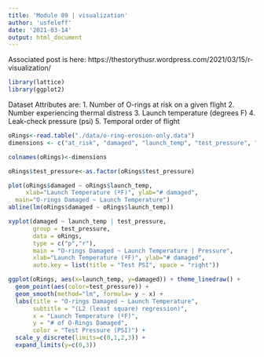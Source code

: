```yaml
---
title: 'Module 09 | visualization'
author: 'usfeleff'
date: '2021-03-14'
output: html_document
---
```


Associated post is here: https://thestorythusr.wordpress.com/2021/03/15/r-visualization/

```r
library(lattice)
library(ggplot2)
```
Dataset Attributes are:
1. Number of O-rings at risk on a given flight 
2. Number experiencing thermal distress 
3. Launch temperature (degrees F) 
4. Leak-check pressure (psi) 
5. Temporal order of flight


```r

oRings<-read.table("./data/o-ring-erosion-only.data")
dimensions <- c("at_risk", "damaged", "launch_temp", "test_pressure", "flight_order")

colnames(oRings)<-dimensions

oRings$test_pressure<-as.factor(oRings$test_pressure)
```

```r
plot(oRings$damaged ~ oRings$launch_temp, 
     xlab="Launch Temperature (ºF)", ylab="# damaged",
  main="O-rings Damaged ~ Launch Temperature")
abline(lm(oRings$damaged ~ oRings$launch_temp))
```
```r
xyplot(damaged ~ launch_temp | test_pressure, 
       group = test_pressure, 
       data = oRings, 
       type = c("p","r"),
       main = "O-rings Damaged ~ Launch Temperature | Pressure",
       xlab="Launch Temperature (ºF)", ylab="# damaged",
       auto.key = list(title = "Test PSI", space = "right"))

```

```r
ggplot(oRings, aes(x=launch_temp, y=damaged)) + theme_linedraw() +
  geom_point(aes(color=test_pressure)) +
  geom_smooth(method="lm", formula= y ~ x) +
  labs(title = "O-rings Damaged ~ Launch Temperature",
       subtitle = "(L2 (least square) regression)",
       x = "Launch Temperature (ºF)",
       y = "# of O-Rings Damaged",
       color = "Test Pressure (PSI)") +
  scale_y_discrete(limits=c(0,1,2,3)) +
  expand_limits(y=c(0,3))
  
```